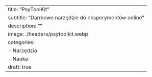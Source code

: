 ---
title: "PsyToolKit"
subtitle: "Darmowe narzędzie do eksperymentów online"
description: ""
image: ./headers/psytoolkit.webp
categories:
    - Narzędzia
    - Nauka
draft: true
---